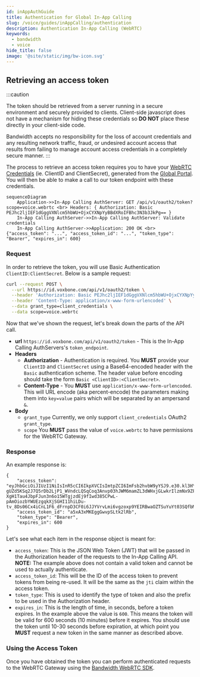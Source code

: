 ```yaml
---
id: inAppAuthGuide
title: Authentication for Global In-App Calling
slug: /voice/guides/inAppCalling/authentication
description: Authentication In-App Calling (WebRTC)
keywords:
  - bandwidth
  - voice
hide_title: false
image: '@site/static/img/bw-icon.svg'
---
```

## Retrieving an access token

:::caution

The token should be retrieved from a server running in a secure environment and securely provided to clients. Client-side javascript does not have a mechanism for hiding these credentials so **DO NOT** place these directly in your client-side code.

Bandwidth accepts no responsibility for the loss of account credentials and any resulting network traffic, fraud, or undesired account access that results from failing to manage account access credentials in a completely secure manner.
:::


The process to retrieve an access token requires you to have your [WebRTC Credentials](./inAppGuide.mdx#generating-credentials-for-an-access-token) (ie. ClientID and ClientSecret), generated from the [Global Portal](https://login.voxbone.com/login). You will then be able to make a call to our token endpoint with these credentials.

```mermaid
sequenceDiagram
    Application->>In-App Calling AuthServer: GET /api/v1/oauth2/token?scope=voice.webrtc <br> Headers: { Authorization: Basic PEJhc2ljIEF1dGggVXNlcm5hbWU+OjxCYXNpYyBBdXRoIFBhc3N3b3JkPg== }
    In-App Calling AuthServer->>In-App Calling AuthServer: Validate credentials
    In-App Calling AuthServer->>Application: 200 OK <br> {"access_token": "...", "access_token_id": "...", "token_type": "Bearer", "expires_in": 600}
```
### Request
In order to retrieve the token, you will use Basic Authentication `ClientID:ClientSecret`. Below is a sample request:

```sh
curl --request POST \
  --url https://id.voxbone.com/api/v1/oauth2/token \
  --header 'Authorization: Basic PEJhc2ljIEF1dGggVXNlcm5hbWU+OjxCYXNpYyBBdXRoIFBhc3N3b3JkPg==' \
  --header 'Content-Type: application/x-www-form-urlencoded' \
  --data grant_type=client_credentials \
  --data scope=voice.webrtc
```
Now that we've shown the request, let's break down the parts of the API call.

- **url** `https://id.voxbone.com/api/v1/oauth2/token` - This is the In-App Calling AuthServers's `token_endpoint`.
- **Headers**
  - **Authorization** - Authentication is required. You **MUST** provide your `ClientID` and `ClientSecret` using a Base64-encoded header with the `Basic` authentication scheme. The header value before encoding should take the form `Basic <ClientID>:<ClientSecret>`.
  - **Content-Type** - You **MUST** use `application/x-www-form-urlencoded`. This will URL encode (aka percent-encode) the parameters making them into `key=value` pairs which will be separated by an ampersand `&`.
- **Body**
  - `grant_type` Currently, we only support `client_credentials` OAuth2 `grant_type`.
  - `scope` You **MUST** pass the value of `voice.webrtc` to have permissions for the WebRTC Gateway.

### Response
An example response is:
```
{
	"access_token": "eyJhbGciOiJIUzI1NiIsInR5cCI6IkpXVCIsImtpZCI6ImFsb2hvbW9yYSJ9.e30.kl3HYFQIcP4xZd78wUkdXxntxBu1d7b5ZCt99qVObC-gUZd5KSq2J7Q5rDb2LjP1_WVndcLQSqCoq3Anvp03hJWM6mamZL3dWHxjGLwkrIlzmNx9ZFGhTGIEsYLyaQqy8MonWYw2mJ4Z0APEfTVbTBHNIGrm_9GT6rIkdOwQFM-XgH1Tau4JbpFJun3n6o15WTgjzdEj9fIwd385CPwL-pAmOiozbYWUEzgqkXjSGHI11hiLDu-tv_8Ds06Cx4iCnL1F6_dFrnpD3CF0i6JJYVrvLmi6vgzoxp9YEIRBwaOZTSuYuYt03SQfbMZy8L2Z71sRKLLGt3TrxgtwyjefpQ",
	"access_token_id": "a5xA3xMKEggGwvpSLtk2lRb",
	"token_type": "Bearer",
	"expires_in": 600
}
```

Let's see what each item in the response object is meant for:
- `access_token`: This is the JSON Web Token (JWT) that will be passed in the Authorization header of the requests to the In-App Calling API. **NOTE:** The example above does not contain a valid token and cannot be used to actually authenticate.
- `access_token_id`: This will be the ID of the access token to prevent tokens from being re-used. It will be the same as the `jti` claim within the access token.
- `token_type`: This is used to identify the type of token and also the prefix to be used in the Authorization header.
- `expires_in`: This is the length of time, in seconds, before a token expires. In the example above the value is `600`. This means the token will be valid for 600 seconds (10 minutes) before it expires. You should use the token until 10-30 seconds before expiration, at which point you **MUST** request a new token in the same manner as described above.

### Using the Access Token

Once you have obtained the token you can perform authenticated requests to the WebRTC Gateway using the [Bandwidth WebRTC SDK](./inAppGuide.mdx#sdks).
